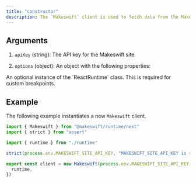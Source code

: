 ```yaml
---
title: "constructor"
description: The `Makeswift` client is used to fetch data from the Makeswift API.
---
```


## Arguments

1. `apiKey` (string): The API key for the Makeswift site.

2. `options` (object): An object with the following properties:

<ParamField query="runtime" type="ReactRuntime">
  An optional instance of the `ReactRuntime` class. This is required for custom
  breakpoints.
</ParamField>

## Example

The following example instantiates a new `Makeswift` client.

```ts makeswift/client.ts
import { Makeswift } from "@makeswift/runtime/next"
import { strict } from "assert"

import { runtime } from "./runtime"

strict(process.env.MAKESWIFT_SITE_API_KEY, "MAKESWIFT_SITE_API_KEY is required")

export const client = new Makeswift(process.env.MAKESWIFT_SITE_API_KEY, {
  runtime,
})
```
